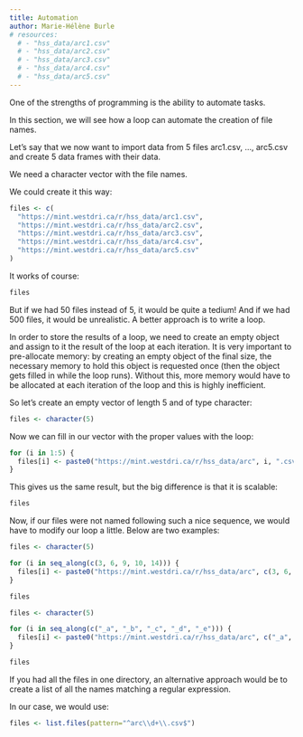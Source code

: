 ```yaml
---
title: Automation
author: Marie-Hélène Burle
# resources:
  # - "hss_data/arc1.csv"
  # - "hss_data/arc2.csv"
  # - "hss_data/arc3.csv"
  # - "hss_data/arc4.csv"
  # - "hss_data/arc5.csv"
---
```


:::{.def}

One of the strengths of programming is the ability to automate tasks.

In this section, we will see how a loop can automate the creation of file names.

:::

Let's say that we now want to import data from 5 files arc1.csv, ..., arc5.csv and create 5 data frames with their data.

We need a character vector with the file names.

We could create it this way:

```r
files <- c(
  "https://mint.westdri.ca/r/hss_data/arc1.csv",
  "https://mint.westdri.ca/r/hss_data/arc2.csv",
  "https://mint.westdri.ca/r/hss_data/arc3.csv",
  "https://mint.westdri.ca/r/hss_data/arc4.csv",
  "https://mint.westdri.ca/r/hss_data/arc5.csv"
)
```

It works of course:

```r
files
```

But if we had 50 files instead of 5, it would be quite a tedium! And if we had 500 files, it would be unrealistic. A better approach is to write a loop.

In order to store the results of a loop, we need to create an empty object and assign to it the result of the loop at each iteration. It is very important to pre-allocate memory: by creating an empty object of the final size, the necessary memory to hold this object is requested once (then the object gets filled in while the loop runs). Without this, more memory would have to be allocated at each iteration of the loop and this is highly inefficient.

So let's create an empty vector of length 5 and of type character:

```r
files <- character(5)
```

Now we can fill in our vector with the proper values with the loop:

```r
for (i in 1:5) {
  files[i] <- paste0("https://mint.westdri.ca/r/hss_data/arc", i, ".csv")
}
```

This gives us the same result, but the big difference is that it is scalable:

```r
files
```

Now, if our files were not named following such a nice sequence, we would have to modify our loop a little. Below are two examples:

```r
files <- character(5)

for (i in seq_along(c(3, 6, 9, 10, 14))) {
  files[i] <- paste0("https://mint.westdri.ca/r/hss_data/arc", c(3, 6, 9, 10, 14)[i], ".csv")
}

files
```

```r
files <- character(5)

for (i in seq_along(c("_a", "_b", "_c", "_d", "_e"))) {
  files[i] <- paste0("https://mint.westdri.ca/r/hss_data/arc", c("_a", "_b", "_c", "_d", "_e")[i], ".csv")
}

files
```

:::{.note}

If you had all the files in one directory, an alternative approach would be to create a list of all the names matching a regular expression.

In our case, we would use:

```.r
files <- list.files(pattern="^arc\\d+\\.csv$")
```

:::

<!-- https://stackoverflow.com/questions/11433432/how-to-import-multiple-csv-files-at-once -->

<!-- We will need the `readr` package for this of course: -->

<!-- ```{r} -->
<!-- library(readr) -->
<!-- ``` -->

<!-- ## Automate file reading -->

<!-- Now we can use this vector to read in all our files: -->

<!-- ```{r} -->
<!-- for (i in files) { -->
<!--   arc[i] <- read_csv( -->
<!--     i, -->
<!--     na = c("N/A", "n/a"), -->
<!--     col_types = cols(Date = col_date("%d/%m/%Y")) -->
<!--   ) -->
<!-- ``` -->

<!-- ```{r} -->
<!-- library(readr) -->
<!-- library(lubridate) -->
<!-- ``` -->

<!-- ```{.r} -->
<!-- arc1 <- read_csv( -->
<!--   "https://mint.westdri.ca/r/hss_data/arc1.csv", -->
<!--   na = c("N/A", "n/a"), -->
<!--   col_types = cols(Date = col_date("%d/%m/%Y")) -->
<!-- ) -->

<!-- arc1 <- arc1 |> -->
<!--   rename( -->
<!--     Artifacts = `Number of artifacts`, -->
<!--     PI = `Name of PI` -->
<!-- ) -->

<!-- write_csv(arc1, "arc1_clean.csv") -->
<!-- ``` -->

<!-- First, we need a character vector with the file names. -->

<!-- We could create it this way: -->

<!-- ```{r} -->
<!-- files <- c( -->
<!--   "https://mint.westdri.ca/r/hss_data/arc1.csv", -->
<!--   "https://mint.westdri.ca/r/hss_data/arc2.csv", -->
<!--   "https://mint.westdri.ca/r/hss_data/arc3.csv", -->
<!--   "https://mint.westdri.ca/r/hss_data/arc4.csv", -->
<!--   "https://mint.westdri.ca/r/hss_data/arc5.csv" -->
<!-- ) -->

<!-- files -->
<!-- ``` -->

<!-- But if we had 200 files instead of 5, it would be quite a tedium! A better approach is to write a loop: -->

<!-- ```{r} -->
<!-- files <- character(5) -->

<!-- for (i in 1:5) { -->
<!--   files[i] <- paste0("https://mint.westdri.ca/r/hss_data/arc", i, ".csv") -->
<!-- } -->

<!-- files -->
<!-- ``` -->

<!-- This gives us the same result, but it is scalable. -->

<!-- Then we need to create the names of the files we will save our data frames to: -->

<!-- ```{r} -->
<!-- files_clean <- character(5) -->

<!-- for (i in 1:5) { -->
<!--   files_clean[i] <- paste0("arc", i, "_clean.csv") -->
<!-- } -->

<!-- files_clean -->
<!-- ``` -->

<!-- ```{r} -->
<!-- tib <- tibble( -->
<!--   a = character(), -->
<!--   b = ymd(), -->
<!--   c = double(), -->
<!--   d = character(), -->
<!--   e = character() -->
<!--   ) -->

<!-- arc <- rep(list(tib), 5) -->

<!-- files_clean <- character(5) -->

<!-- for (i in files) { -->
<!--   arc[i] <- read_csv( -->
<!--     i, -->
<!--     na = c("N/A", "n/a"), -->
<!--     col_types = cols(Date = col_date("%d/%m/%Y")) -->
<!--   ) -->

<!--   arc[i] <- arc[i] |> -->
<!--     rename( -->
<!--       Artifacts = `Number of artifacts`, -->
<!--       PI = `Name of PI` -->
<!--     ) -->

<!-- files_clean[i] <- paste0("arc", i, "_clean.csv") -->

<!-- write_csv(arc[i], files_clean[i]) -->
<!-- } -->
<!-- ``` -->

